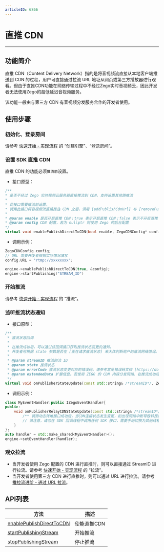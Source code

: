 ```yaml
---
articleID: 6866
---
```

# 直推 CDN

---

## 功能简介

直推 CDN（Content Delivery Network）指的是将音视频流直接从本地客户端推送到 CDN 的过程，用户可直接通过拉流 URL 地址从网页或第三方播放器进行观看。但由于直推CDN功能在网络传输过程中不经过Zego实时音视频云，因此开发者无法使用Zego的超低延迟音视频服务。  
  
该功能一般由与第三方 CDN 有音视频分发服务合作的开发者使用。

## 使用步骤

### 初始化、登录房间

请参考 [快速开始 - 实现流程](8184#3_1) 的 “创建引擎”、“登录房间”。

### 设置 SDK 直推 CDN

直推 CDN 的功能必须`推流前`设置。

- 接口原型：

```cpp
/**
* 是否不经过 Zego 实时视频云服务器直接推流到 CDN，支持设置其他路推流
*
* 此接口需要推流前设置。
* 调用此接口将音视频流直接推往 CDN 之后，调用 [addPublishCdnUrl] 与 [removePublishCdnUrl] 动态转推至 CDN 不再生效，因为这两个接口是从 ZEGO 实时音视频云将音视频流转推或停止转推到 CDN，若直接音视频流直接推往 CDN 将无法通过 ZEGO 实时音视频云将音视频流再动态转推至 CDN。
*
* @param enable 是否开启直推 CDN；true 表示开启直推 CDN；false 表示不开启直推 CDN；默认为 false
* @param config CDN 配置，若为 nullptr 则使用 Zego 的后台配置
*/
virtual void enablePublishDirectToCDN(bool enable, ZegoCDNConfig* config);
```

- 调用示例：

```cpp
ZegoCDNConfig config;
// URL 需要开发者根据实际情况填写
config.URL = "rtmp://xxxxxxxx";

engine->enablePublishDirectToCDN(true, &config);
engine->startPublishing("STREAM_ID")
```

### 开始推流

请参考 [快速开始 - 实现流程](8184#推流) 的 “推流”。

### 监听推流状态通知

- 接口原型：

```cpp
/**
 * 推流状态回调
 *
 * 在推流成功后，可以通过该回调接口获取推流状态变更的通知。
 * 开发者可根据 state 参数是否在 [正在请求推流状态] 来大体判断用户的推流网络情况。
 *
 * @param streamID 推流的流 ID
 * @param state 推流状态
 * @param errorCode 推流状态变更对应的错误码。请参考常见错误码文档 [https://doc-zh.zego.im/real-time-video-windows-cpp/error-code.html]
 * @param extendedData 扩展信息。若使用 ZEGO 的 CDN 内容分发网络，在推流成功后，该参数的内容的键为 flv_url_list，rtmp_url_list，hls_url_list。这些对应 flv、rtmp、hls协议的拉流url。若是未使用 ZEGO 的 CDN，不需关注该参数。
 */
virtual void onPublisherStateUpdate(const std::string& /*streamID*/, ZegoPublisherState /*state*/, int /*errorCode*/, const std::string& /*extendedData*/);
```

- 调用示例：

```cpp
class MyEventHandler:public IZegoEventHandler{
public:  
    void onPublisherRelayCDNStateUpdate(const std::string& /*streamID*/, const std::vector<ZegoStreamRelayCDNInfo>& /*streamInfoList*/) {
        /** 调用动态转推接口成功后，当CDN连接状态发生变更，如出现网络中断导致转推异常等情况，SDK在重试转推的同时，会通过该回调通知 */
        // 请注意，请勿在 SDK 回调线程中调用任何 SDK 接口，需要手动切换为其他线程，否则会产生死锁
    }
};
auto handler = std::make_shared<MyEventHandler>();
engine->setEventHandler(handler);
```

### 观众拉流

- 当开发者使用 Zego 配置的 CDN 进行直推时，则可以直接通过 StreamID 进行拉流。请参考 [快速开始 - 实现流程](8184#3_4) 的 “拉流”。
- 当开发者使用第三方 CDN 进行直推时，则可以通过 URL 进行拉流。请参考 [推拉流进阶 - 通过 URL 拉流](/real-time-video-linux-cpp/live-broadcast-capability/playing-stream-by-cdn)。

## API列表

| 方法 | 描述 |
|-------|--------|
| [enablePublishDirectToCDN](https://doc-zh.zego.im/article/api?doc=Express_Video_SDK_API~CPP_linux~class~zego-express-i-zego-express-engine#enable-publish-direct-to-cdn) | 使能直推CDN |
| [startPublishingStream](https://doc-zh.zego.im/article/api?doc=Express_Video_SDK_API~CPP_linux~class~zego-express-i-zego-express-engine#start-publishing-stream) | 开始推流 |
| [stopPublishingStream](https://doc-zh.zego.im/article/api?doc=Express_Video_SDK_API~CPP_linux~class~zego-express-i-zego-express-engine#stop-publishing-stream) | 停止推流 |
